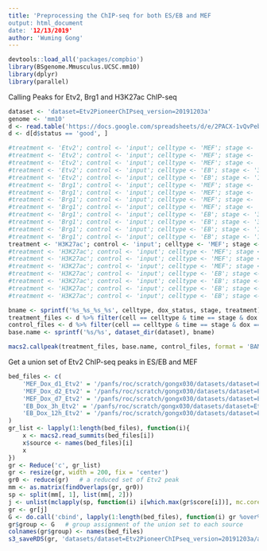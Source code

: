 ```yaml
---
title: 'Preprocessing the ChIP-seq for both ES/EB and MEF
output: html_document
date: '12/13/2019'
author: 'Wuming Gong'
---
```


```r
devtools::load_all('packages/compbio')
library(BSgenome.Mmusculus.UCSC.mm10)
library(dplyr)
library(parallel)
```

Calling Peaks for Etv2, Brg1 and H3K27ac ChIP-seq
```r
dataset <- 'dataset=Etv2PioneerChIPseq_version=20191203a'
genome <- 'mm10'
d <- read.table('https://docs.google.com/spreadsheets/d/e/2PACX-1vQvPeb6eRcvT7kY0ymiVim8ScprZhBW7DIoHlVqzIAc_cDuVmMqR777jUZU0XuTVxSzDYw0BTbrVMTZ/pub?output=tsv', sep = '\t', header = TRUE)
d <- d[d$status == 'good', ]

#treatment <- 'Etv2'; control <- 'input'; celltype <- 'MEF'; stage <- 'd1'; dox_status <- 'Dox'; broad <- FALSE; call_summits <- TRUE
#treatment <- 'Etv2'; control <- 'input'; celltype <- 'MEF'; stage <- 'd2'; dox_status <- 'Dox'; broad <- FALSE; call_summits <- TRUE
#treatment <- 'Etv2'; control <- 'input'; celltype <- 'MEF'; stage <- 'd7'; dox_status <- 'Dox'; broad <- FALSE; call_summits <- TRUE
#treatment <- 'Etv2'; control <- 'input'; celltype <- 'EB'; stage <- '3h'; dox_status <- 'Dox'; broad <- FALSE; call_summits <- TRUE
#treatment <- 'Etv2'; control <- 'input'; celltype <- 'EB'; stage <- '12h'; dox_status <- 'Dox'; broad <- FALSE; call_summits <- TRUE
#treatment <- 'Brg1'; control <- 'input'; celltype <- 'MEF'; stage <- 'd0'; dox_status <- 'NoDox'; broad <- FALSE; call_summits <- TRUE
#treatment <- 'Brg1'; control <- 'input'; celltype <- 'MEF'; stage <- 'd1'; dox_status <- 'Dox'; broad <- FALSE; call_summits <- TRUE
#treatment <- 'Brg1'; control <- 'input'; celltype <- 'MEF'; stage <- 'd2'; dox_status <- 'Dox'; broad <- FALSE; call_summits <- TRUE
#treatment <- 'Brg1'; control <- 'input'; celltype <- 'MEF'; stage <- 'd7'; dox_status <- 'Dox'; broad <- FALSE; call_summits <- TRUE
#treatment <- 'Brg1'; control <- 'input'; celltype <- 'EB'; stage <- '3h'; dox_status <- 'Dox'; broad <- FALSE; call_summits <- TRUE
#treatment <- 'Brg1'; control <- 'input'; celltype <- 'EB'; stage <- '3h'; dox_status <- 'NoDox'; broad <- FALSE; call_summits <- TRUE
#treatment <- 'Brg1'; control <- 'input'; celltype <- 'EB'; stage <- '12h'; dox_status <- 'Dox'; broad <- FALSE; call_summits <- TRUE
#treatment <- 'Brg1'; control <- 'input'; celltype <- 'EB'; stage <- '12h'; dox_status <- 'NoDox'; broad <- FALSE; call_summits <- TRUE
treatment <- 'H3K27ac'; control <- 'input'; celltype <- 'MEF'; stage <- 'd0'; dox_status <- 'NoDox'; broad <- TRUE; call_summits <- FALSE
#treatment <- 'H3K27ac'; control <- 'input'; celltype <- 'MEF'; stage <- 'd1'; dox_status <- 'Dox'; broad <- TRUE; call_summits <- FALSE
#treatment <- 'H3K27ac'; control <- 'input'; celltype <- 'MEF'; stage <- 'd2'; dox_status <- 'Dox'; broad <- TRUE; call_summits <- FALSE
#treatment <- 'H3K27ac'; control <- 'input'; celltype <- 'MEF'; stage <- 'd7'; dox_status <- 'Dox'; broad <- TRUE; call_summits <- FALSE
#treatment <- 'H3K27ac'; control <- 'input'; celltype <- 'EB'; stage <- '3h'; dox_status <- 'Dox'; broad <- TRUE; call_summits <- FALSE
#treatment <- 'H3K27ac'; control <- 'input'; celltype <- 'EB'; stage <- '12h'; dox_status <- 'Dox'; broad <- TRUE; call_summits <- FALSE
#treatment <- 'H3K27ac'; control <- 'input'; celltype <- 'EB'; stage <- '3h'; dox_status <- 'NoDox'; broad <- TRUE; call_summits <- FALSE
#treatment <- 'H3K27ac'; control <- 'input'; celltype <- 'EB'; stage <- '12h'; dox_status <- 'NoDox'; broad <- TRUE; call_summits <- FALSE

bname <- sprintf('%s_%s_%s_%s', celltype, dox_status, stage, treatment)
treatment_files <- d %>% filter(cell == celltype & time == stage & dox == dox_status & seqtype == treatment) %>% select(bam_file) %>% unlist()
control_files <- d %>% filter(cell == celltype & time == stage & dox == dox_status & seqtype == 'input') %>% select(bam_file) %>% unlist()
base.name <- sprintf('%s/%s', dataset_dir(dataset), bname)

macs2.callpeak(treatment_files, base.name, control_files, format = 'BAM', genome = genome, broad = broad, qvalue.cutoff = 0.05, fold.change = TRUE, update = TRUE, call.summits = call_summits)
```

Get a union set of Etv2 ChIP-seq peaks in ES/EB and MEF 
```r
bed_files <- c(
	'MEF_Dox_d1_Etv2' = '/panfs/roc/scratch/gongx030/datasets/dataset=Etv2PioneerChIPseq_version=20191203a/MEF_Dox_d1_Etv2_summits.bed',
	'MEF_Dox_d2_Etv2' = '/panfs/roc/scratch/gongx030/datasets/dataset=Etv2PioneerChIPseq_version=20191203a/MEF_Dox_d2_Etv2_summits.bed',
	'MEF_Dox_d7_Etv2' = '/panfs/roc/scratch/gongx030/datasets/dataset=Etv2PioneerChIPseq_version=20191203a/MEF_Dox_d7_Etv2_summits.bed',
	'EB_Dox_3h_Etv2' = '/panfs/roc/scratch/gongx030/datasets/dataset=Etv2PioneerChIPseq_version=20191203a/EB_Dox_3h_Etv2_summits.bed',
	'EB_Dox_12h_Etv2' = '/panfs/roc/scratch/gongx030/datasets/dataset=Etv2PioneerChIPseq_version=20191203a/EB_Dox_12h_Etv2_summits.bed'
)
gr_list <- lapply(1:length(bed_files), function(i){
	x <- macs2.read_summits(bed_files[i])
	x$source <- names(bed_files)[i]
	x
})
gr <- Reduce('c', gr_list)
gr <- resize(gr, width = 200, fix = 'center')
gr0 <- reduce(gr)	# a reduced set of Etv2 peak
mm <- as.matrix(findOverlaps(gr, gr0))
sp <- split(mm[, 1], list(mm[, 2]))
j <- unlist(mclapply(sp, function(i) i[which.max(gr$score[i])], mc.cores = 4))
gr <- gr[j]
G <- do.call('cbind', lapply(1:length(bed_files), function(i) gr %over% gr_list[[i]]))
gr$group <- G	# group assignment of the union set to each source
colnames(gr$group) <- names(bed_files)
s3_saveRDS(gr, 'datasets/dataset=Etv2PioneerChIPseq_version=20191203a/all_Etv2_peaks.rds')
```
